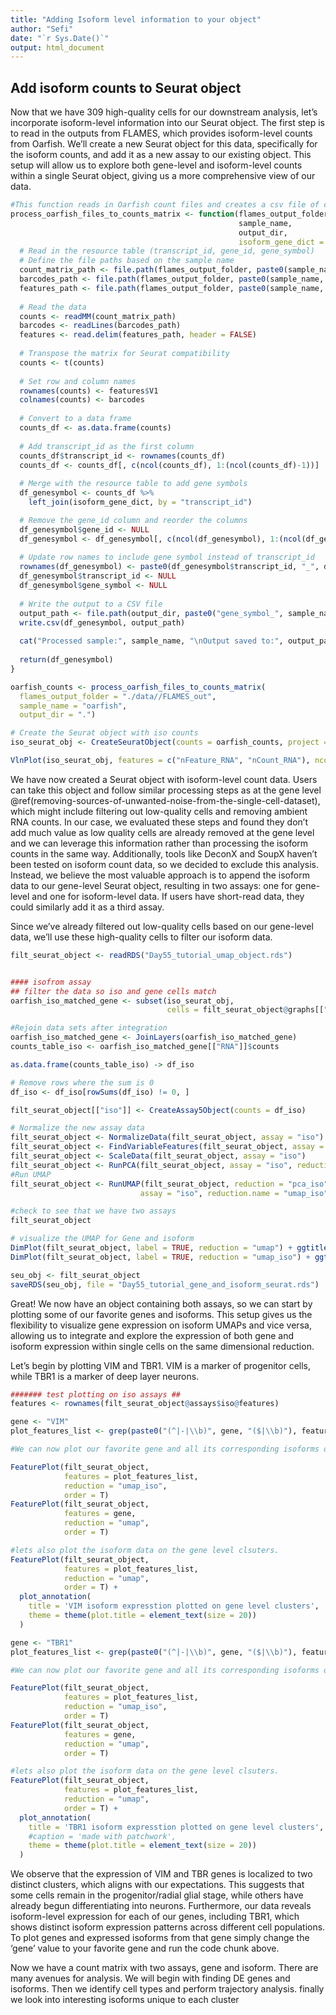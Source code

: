 ```yaml
---
title: "Adding Isoform level information to your object"
author: "Sefi"
date: "`r Sys.Date()`"
output: html_document
---
```


## Add isoform counts to Seurat object

Now that we have 309 high-quality cells for our downstream analysis, let's incorporate isoform-level information into our Seurat object. The first step is to read in the outputs from FLAMES, which provides isoform-level counts from Oarfish. We'll create a new Seurat object for this data, specifically for the isoform counts, and add it as a new assay to our existing object. This setup will allow us to explore both gene-level and isoform-level counts within a single Seurat object, giving us a more comprehensive view of our data.

```r
#This function reads in Oarfish count files and creates a csv file of count data. The function also appends the gene symbol to the ENSTID
process_oarfish_files_to_counts_matrix <- function(flames_output_folder, 
                                                   sample_name, 
                                                   output_dir,
                                                   isoform_gene_dict = read.csv("isoform_gene_dict.csv")) {
  # Read in the resource table (transcript_id, gene_id, gene_symbol)
  # Define the file paths based on the sample name
  count_matrix_path <- file.path(flames_output_folder, paste0(sample_name, ".count.mtx"))
  barcodes_path <- file.path(flames_output_folder, paste0(sample_name, ".barcodes.txt"))
  features_path <- file.path(flames_output_folder, paste0(sample_name, ".features.txt"))
  
  # Read the data
  counts <- readMM(count_matrix_path)
  barcodes <- readLines(barcodes_path)
  features <- read.delim(features_path, header = FALSE)
  
  # Transpose the matrix for Seurat compatibility
  counts <- t(counts)
  
  # Set row and column names
  rownames(counts) <- features$V1
  colnames(counts) <- barcodes
  
  # Convert to a data frame
  counts_df <- as.data.frame(counts)
  
  # Add transcript_id as the first column
  counts_df$transcript_id <- rownames(counts_df)
  counts_df <- counts_df[, c(ncol(counts_df), 1:(ncol(counts_df)-1))]
  
  # Merge with the resource table to add gene symbols
  df_genesymbol <- counts_df %>%
    left_join(isoform_gene_dict, by = "transcript_id")

  # Remove the gene_id column and reorder the columns
  df_genesymbol$gene_id <- NULL
  df_genesymbol <- df_genesymbol[, c(ncol(df_genesymbol), 1:(ncol(df_genesymbol)-1))]
  
  # Update row names to include gene symbol instead of transcript_id
  rownames(df_genesymbol) <- paste0(df_genesymbol$transcript_id, "_", df_genesymbol$gene_symbol)
  df_genesymbol$transcript_id <- NULL
  df_genesymbol$gene_symbol <- NULL
  
  # Write the output to a CSV file
  output_path <- file.path(output_dir, paste0("gene_symbol_", sample_name, "_counts.csv"))
  write.csv(df_genesymbol, output_path)
  
  cat("Processed sample:", sample_name, "\nOutput saved to:", output_path, "\n")
  
  return(df_genesymbol)
}

oarfish_counts <- process_oarfish_files_to_counts_matrix(
  flames_output_folder = "./data//FLAMES_out",
  sample_name = "oarfish",
  output_dir = ".")

# Create the Seurat object with iso counts
iso_seurat_obj <- CreateSeuratObject(counts = oarfish_counts, project = "FLAMES_Tutorial")

VlnPlot(iso_seurat_obj, features = c("nFeature_RNA", "nCount_RNA"), ncol = 2) + plot_annotation(title = "QC plots (isoform level) BEFORE Filtering")

```

We have now created a Seurat object with isoform-level count data. Users can take this object and follow similar processing steps as at the gene level \@ref(removing-sources-of-unwanted-noise-from-the-single-cell-dataset), which might include filtering out low-quality cells and removing ambient RNA counts. In our case, we evaluated these steps and found they don’t add much value as low quality cells are already removed at the gene level and we can leverage this information rather than processing the isoform counts in the same way. Additionally, tools like DeconX and SoupX haven’t been tested on isoform count data, so we decided to exclude this analysis. Instead, we believe the most valuable approach is to append the isoform data to our gene-level Seurat object, resulting in two assays: one for gene-level and one for isoform-level data. If users have short-read data, they could similarly add it as a third assay.

Since we've already filtered out low-quality cells based on our gene-level data, we’ll use these high-quality cells to filter our isoform data.

```r
filt_seurat_object <- readRDS("Day55_tutorial_umap_object.rds")


#### isofrom assay 
## filter the data so iso and gene cells match
oarfish_iso_matched_gene <- subset(iso_seurat_obj, 
                                   cells = filt_seurat_object@graphs[["RNA_nn"]]@Dimnames[[1]])

#Rejoin data sets after integration
oarfish_iso_matched_gene <- JoinLayers(oarfish_iso_matched_gene)
counts_table_iso <- oarfish_iso_matched_gene[["RNA"]]$counts

as.data.frame(counts_table_iso) -> df_iso

# Remove rows where the sum is 0
df_iso <- df_iso[rowSums(df_iso) != 0, ]

filt_seurat_object[["iso"]] <- CreateAssay5Object(counts = df_iso)

# Normalize the new assay data
filt_seurat_object <- NormalizeData(filt_seurat_object, assay = "iso")
filt_seurat_object <- FindVariableFeatures(filt_seurat_object, assay = "iso")
filt_seurat_object <- ScaleData(filt_seurat_object, assay = "iso")
filt_seurat_object <- RunPCA(filt_seurat_object, assay = "iso", reduction.name = "pca_iso")
#Run UMAP
filt_seurat_object <- RunUMAP(filt_seurat_object, reduction = "pca_iso", dims = 1:15,
                             assay = "iso", reduction.name = "umap_iso")

#check to see that we have two assays
filt_seurat_object

# visualize the UMAP for Gene and isoform
DimPlot(filt_seurat_object, label = TRUE, reduction = "umap") + ggtitle("UMAP gene level clustering") |
DimPlot(filt_seurat_object, label = TRUE, reduction = "umap_iso") + ggtitle("UMAP isoform level clustering")

seu_obj <- filt_seurat_object
saveRDS(seu_obj, file = "Day55_tutorial_gene_and_isoform_seurat.rds")
```

Great! We now have an object containing both assays, so we can start by plotting some of our favorite genes and isoforms. This setup gives us the flexibility to visualize gene expression on isoform UMAPs and vice versa, allowing us to integrate and explore the expression of both gene and isoform expression within single cells on the same dimensional reduction.

Let's begin by plotting VIM and TBR1. VIM is a marker of progenitor cells, while TBR1 is a marker of deep layer neurons.

```r

####### test plotting on iso assays ##
features <- rownames(filt_seurat_object@assays$iso@features)

gene <- "VIM"
plot_features_list <- grep(paste0("(^|-|\\b)", gene, "($|\\b)"), features, value = TRUE)

#We can now plot our favorite gene and all its corresponding isoforms on either the gene or isoform UMAPs. To switch between them, simply change the reduction argument to the desired UMAP (either the gene or isoform reduction)

FeaturePlot(filt_seurat_object, 
            features = plot_features_list, 
            reduction = "umap_iso",
            order = T) 
FeaturePlot(filt_seurat_object, 
            features = gene, 
            reduction = "umap",
            order = T)

#lets also plot the isoform data on the gene level clsuters.
FeaturePlot(filt_seurat_object, 
            features = plot_features_list, 
            reduction = "umap",
            order = T) +
  plot_annotation(
    title = 'VIM isoform expresstion plotted on gene level clusters',
    theme = theme(plot.title = element_text(size = 20))
  )

gene <- "TBR1"
plot_features_list <- grep(paste0("(^|-|\\b)", gene, "($|\\b)"), features, value = TRUE)

#We can now plot our favorite gene and all its corresponding isoforms on either the gene or isoform UMAPs. To switch between them, simply change the reduction argument to the desired UMAP (either the gene or isoform reduction)

FeaturePlot(filt_seurat_object, 
            features = plot_features_list, 
            reduction = "umap_iso",
            order = T) 
FeaturePlot(filt_seurat_object, 
            features = gene, 
            reduction = "umap",
            order = T)

#lets also plot the isoform data on the gene level clsuters.
FeaturePlot(filt_seurat_object, 
            features = plot_features_list, 
            reduction = "umap",
            order = T) +
  plot_annotation(
    title = 'TBR1 isoform expresstion plotted on gene level clusters',
    #caption = 'made with patchwork',
    theme = theme(plot.title = element_text(size = 20))
  )

```

We observe that the expression of VIM and TBR genes is localized to two distinct clusters, which aligns with our expectations. This suggests that some cells remain in the progenitor/radial glial stage, while others have already begun differentiating into neurons. Furthermore, our data reveals isoform-level expression for each of our genes, including TBR1, which shows distinct isoform expression patterns across different cell populations. To plot genes and expressed isoforms from that gene simply change the 'gene' value to your favorite gene and run the code chunk above.

Now we have a count matrix with two assays, gene and isoform. There are many avenues for analysis. We will begin with finding DE genes and isoforms. Then we identify cell types and perform trajectory analysis. finally we look into interesting isoforms unique to each cluster
